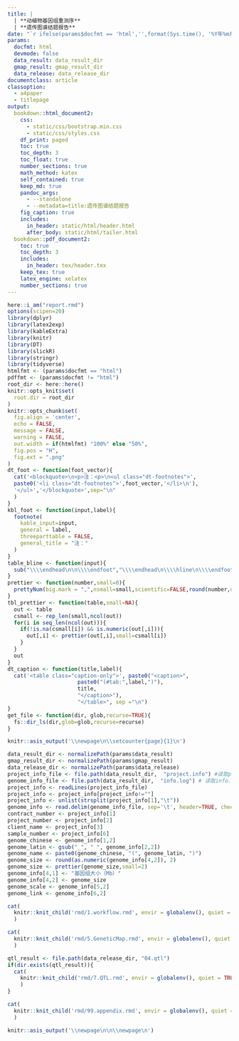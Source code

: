 ```yaml
---
title: |
  | **动植物基因组重测序**
  | **遗传图谱结题报告**
date: "`r ifelse(params$docfmt == 'html','',format(Sys.time(), '%Y年%m月%d日'))`"
params:
  docfmt: html
  devmode: false
  data_result: data_result_dir
  gmap_result: gmap_result_dir
  data_release: data_release_dir
documentclass: article
classoption:
  - a4paper
  - titlepage
output:
  bookdown::html_document2:
    css:
      - static/css/bootstrap.min.css
      - static/css/styles.css
    df_print: paged
    toc: true
    toc_depth: 3
    toc_float: true
    number_sections: true
    math_method: katex
    self_contained: true
    keep_md: true
    pandoc_args:
      - --standalone
      - --metadata=title:遗传图谱结题报告
    fig_caption: true
    includes:
      in_header: static/html/header.html
      after_body: static/html/tailer.html
  bookdown::pdf_document2:
    toc: true
    toc_depth: 3
    includes:
      in_header: tex/header.tex
    keep_tex: true
    latex_engine: xelatex
    number_sections: true
---
```


```r
here::i_am("report.rmd")
options(scipen=20)
library(dplyr)
library(latex2exp)
library(kableExtra)
library(knitr)
library(DT)
library(slickR)
library(stringr)
library(tidyverse)
htmlfmt <- (params$docfmt == "html")
pdffmt <- (params$docfmt != "html")
root_dir <- here::here()
knitr::opts_knit$set(
  root.dir = root_dir
)
knitr::opts_chunk$set(
  fig.align = 'center',
  echo = FALSE,
  message = FALSE,
  warning = FALSE,
  out.width = if(htmlfmt) "100%" else "50%",
  fig.pos = "H",
  fig.ext = ".png"
)
dt_foot <- function(foot_vector){
  cat('<blockquote>\n<p>注：<p>\n<ul class="dt-footnotes">',
  paste0('<li class="dt-footnotes">',foot_vector,'</li>\n'),
  '</ul>','</blockquote>',sep="\n"
  )
}
kbl_foot <- function(input,label){
  footnote(
    kable_input=input,
    general = label,
    threeparttable = FALSE,
    general_title = "注："
  )
}
table_bline <- function(input){
  sub("\\\\endhead\n\n\\\\endfoot","\\\\endhead\n\\\\hline\n\\\\endfoot",input)
}
prettier <- function(number,small=0){
  prettyNum(big.mark = ",",nsmall=small,scientific=FALSE,round(number,digits = small))
}
tbl_prettier <- function(table,small=NA){
  out <- table
  csmall <- rep_len(small,ncol(out))
  for(i in seq_len(ncol(out))){
    if(!is.na(csmall[i]) && is.numeric(out[,i])){
      out[,i] <- prettier(out[,i],small=csmall[i])
    }
  }
  out
}
dt_caption <- function(title,label){
  cat('<table class="caption-only">', paste0("<caption>",
                      paste0("(#tab:",label,")"),
                      title,
                      "</caption>"),
                      "</table>", sep ="\n")
}
get_file <- function(dir, glob,recurse=TRUE){
  fs::dir_ls(dir,glob=glob,recurse=recurse)
}

```

```r
knitr::asis_output('\\newpage\n\\setcounter{page}{1}\n')
```

```r
data_result_dir <- normalizePath(params$data_result)
gmap_result_dir <- normalizePath(params$gmap_result)
data_release_dir <- normalizePath(params$data_release)
project_info_file <- file.path(data_result_dir,  "project.info") #读取project.info信息文件
genome_info_file <- file.path(data_result_dir,  "info.log") # 读取info.log信息文件
project_info <- readLines(project_info_file)
project_info <- project_info[project_info!=""]
project_info <- unlist(strsplit(project_info[1],"\t"))
genome_info <- read.delim(genome_info_file, sep='\t', header=TRUE, check.names = FALSE)[1:6,]
contract_number <- project_info[1]
project_number <- project_info[2]
client_name <- project_info[3]
sample_number <- project_info[6]
genome_chinese <- genome_info[1,2]
genome_latin <- gsub("_", " ", genome_info[2,2])
genome_name <- paste0(genome_chinese, "(", genome_latin, ")")
genome_size <- round(as.numeric(genome_info[4,2]), 2)
genome_size <- prettier(genome_size,small=2)
genome_info[4,1] <- "基因组大小（Mb）"
genome_info[4,2] <- genome_size
genome_scale <- genome_info[5,2]
genome_link <- genome_info[6,2]
```

```r
cat(
  knitr::knit_child('rmd/1.workflow.rmd', envir = globalenv(), quiet = TRUE)
  )
```

```r
cat(
  knitr::knit_child('rmd/5.GeneticMap.rmd', envir = globalenv(), quiet = TRUE)
  )
```

```r
qtl_result <- file.path(data_release_dir, "04.qtl")
if(dir.exists(qtl_result)){
  cat(
    knitr::knit_child('rmd/7.QTL.rmd', envir = globalenv(), quiet = TRUE)
    )
}
```

```r
cat(
  knitr::knit_child('rmd/99.appendix.rmd', envir = globalenv(), quiet = TRUE)
  )
```

```r
knitr::asis_output('\\newpage\n\n\\newpage\n')
```
